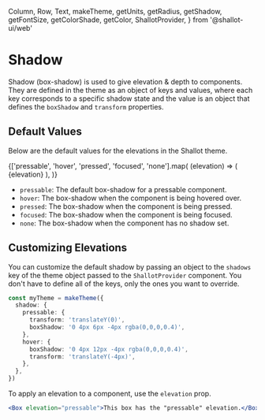   Column,
  Row,
  Text,
  makeTheme,
  getUnits,
  getRadius,
  getShadow,
  getFontSize,
  getColorShade,
  getColor,
  ShallotProvider,
} from '@shallot-ui/web'

<Meta title="🎨 Theme / Elevations" />

# Shadow

Shadow (box-shadow) is used to give elevation & depth to components. They are defined in the theme as an object of keys and values, where each key corresponds to a specific shadow state and the value is an object that defines the `boxShadow` and `transform` properties.

## Default Values

Below are the default values for the elevations in the Shallot theme.

<Canvas>
  <ShallotProvider>
    <Column
      shallot={{
        backgroundColor: getColor('Shading', 125),
        borderRadius: getRadius('xl'),
      }}
    >
      <Row alignCenter unitsAround={4}>
        {['pressable', 'hover', 'pressed', 'focused', 'none'].map(
          (elevation) => (
            <Column
              key={elevation}
              shallot={{
                ...getShadow(shadowState),
                backgroundColor: getColor('Shading', 100),
                borderRadius: getRadius('lg'),
                height: getUnits(8),
                width: getUnits(8),
                margin: getUnits(1),
                alignItems: 'center',
                justifyContent: 'center',
              }}
            >
              <Text
                shallot={{
                  // typeface: "Monospace",
                  fontSize: getFontSize('sm'),
                  textColor: getColorShade('Shading.350'),
                }}
              >
                {elevation}
              </Text>
            </Column>
          ),
        )}
      </Row>
    </Column>
  </ShallotProvider>
</Canvas>

- `pressable`: The default box-shadow for a pressable component.
- `hover`: The box-shadow when the component is being hovered over.
- `pressed`: The box-shadow when the component is being pressed.
- `focused`: The box-shadow when the component is being focused.
- `none`: The box-shadow when the component has no shadow set.

## Customizing Elevations

You can customize the default shadow by passing an object to the `shadows` key of the theme object passed to the `ShallotProvider` component. You don't have to define all of the keys, only the ones you want to override.

```ts
const myTheme = makeTheme({
  shadow: {
    pressable: {
      transform: 'translateY(0)',
      boxShadow: '0 4px 6px -4px rgba(0,0,0,0.4)',
    },
    hover: {
      boxShadow: '0 4px 12px -4px rgba(0,0,0,0.4)',
      transform: 'translateY(-4px)',
    },
  },
})
```

To apply an elevation to a component, use the `elevation` prop.

```jsx
<Box elevation="pressable">This box has the "pressable" elevation.</Box>
```

